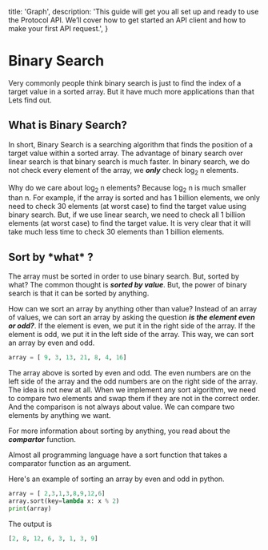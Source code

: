 
  title: 'Graph',
  description:
    'This guide will get you all set up and ready to use the Protocol API. We’ll cover how to get started an API client and how to make your first API request.',
}



# Binary Search

Very commonly people think binary search is just to find the index of a target value in a sorted array.
But it have much more applications than that Lets find out.

## What is Binary Search?

In short, Binary Search is a searching algorithm that finds the position of a target value within a sorted array.
The advantage of binary search over linear search is that binary search is much faster.
In binary search, we do not check every element of the array, we ***only*** check log<sub>2</sub> n elements.

Why do we care about log<sub>2</sub> n elements? Because log<sub>2</sub> n is much smaller than n.
For example, if the array is sorted and has 1 billion elements, we only need to check 30 elements (at worst case) to find the target value using binary search.
But, if we use linear search, we need to check all 1 billion elements (at worst case) to find the target value.
It is very clear that it will take much less time to check 30 elements than 1 billion elements.

## Sort by \*what\* ?

The array must be sorted in order to use binary search. But, sorted by what?
The common thought is ***sorted by value***. But, the power of binary search is that it can be sorted by anything.

How can we sort an array by anything other than value?
Instead of an array of values, we can sort an array by asking the question ***is the element even or odd?***.
If the element is even, we put it in the right side of the array. If the element is odd, we put it in the left side of the array.
This way, we can sort an array by even and odd.

```python
array = [ 9, 3, 13, 21, 8, 4, 16]
```

The array above is sorted by even and odd. The even numbers are on the left side of the array and the odd numbers are on the right side of the array.
The idea is not new at all. When we implement any sort algorithm, we need to compare two elements and swap them if they are not in the correct order.
And the comparison is not always about value. We can compare two elements by anything we want.

For more information about sorting by anything, you read about the ***compartor***  function.

Almost all programming language have a sort function that takes a comparator function as an argument.

Here's an example of sorting an array by even and odd in python.

```python
array = [ 2,3,1,3,8,9,12,6]
array.sort(key=lambda x: x % 2)
print(array)
```

The output is

```python
[2, 8, 12, 6, 3, 1, 3, 9]
```

<ImageWrapper image={logoNode}/>